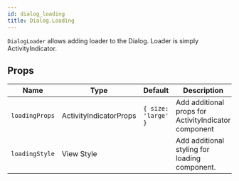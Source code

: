 ```yaml
---
id: dialog_loading
title: Dialog.Loading
---
```



`DialogLoader` allows adding loader to the Dialog. Loader is simply ActivityIndicator.

## Props

<div class='table-responsive'>

| Name           | Type                   | Default             | Description                                          |
| -------------- | ---------------------- | ------------------- | ---------------------------------------------------- |
| `loadingProps` | ActivityIndicatorProps | `{ size: 'large' }` | Add additional props for ActivityIndicator component |
| `loadingStyle` | View Style             |                     | Add additional styling for loading component.        |

</div>
